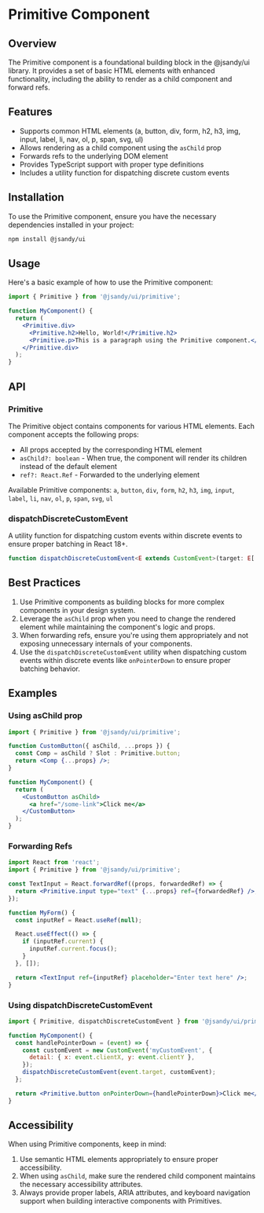 # Primitive Component

## Overview

The Primitive component is a foundational building block in the @jsandy/ui library. It provides a set of basic HTML elements with enhanced functionality, including the ability to render as a child component and forward refs.

## Features

- Supports common HTML elements (a, button, div, form, h2, h3, img, input, label, li, nav, ol, p, span, svg, ul)
- Allows rendering as a child component using the `asChild` prop
- Forwards refs to the underlying DOM element
- Provides TypeScript support with proper type definitions
- Includes a utility function for dispatching discrete custom events

## Installation

To use the Primitive component, ensure you have the necessary dependencies installed in your project:

```bash
npm install @jsandy/ui
```

## Usage

Here's a basic example of how to use the Primitive component:

```jsx
import { Primitive } from '@jsandy/ui/primitive';

function MyComponent() {
  return (
    <Primitive.div>
      <Primitive.h2>Hello, World!</Primitive.h2>
      <Primitive.p>This is a paragraph using the Primitive component.</Primitive.p>
    </Primitive.div>
  );
}
```

## API

### Primitive

The Primitive object contains components for various HTML elements. Each component accepts the following props:

- All props accepted by the corresponding HTML element
- `asChild?: boolean` - When true, the component will render its children instead of the default element
- `ref?: React.Ref` - Forwarded to the underlying element

Available Primitive components:
`a`, `button`, `div`, `form`, `h2`, `h3`, `img`, `input`, `label`, `li`, `nav`, `ol`, `p`, `span`, `svg`, `ul`

### dispatchDiscreteCustomEvent

A utility function for dispatching custom events within discrete events to ensure proper batching in React 18+.

```typescript
function dispatchDiscreteCustomEvent<E extends CustomEvent>(target: E['target'], event: E): void;
```

## Best Practices

1. Use Primitive components as building blocks for more complex components in your design system.
2. Leverage the `asChild` prop when you need to change the rendered element while maintaining the component's logic and props.
3. When forwarding refs, ensure you're using them appropriately and not exposing unnecessary internals of your components.
4. Use the `dispatchDiscreteCustomEvent` utility when dispatching custom events within discrete events like `onPointerDown` to ensure proper batching behavior.

## Examples

### Using asChild prop

```jsx
import { Primitive } from '@jsandy/ui/primitive';

function CustomButton({ asChild, ...props }) {
  const Comp = asChild ? Slot : Primitive.button;
  return <Comp {...props} />;
}

function MyComponent() {
  return (
    <CustomButton asChild>
      <a href="/some-link">Click me</a>
    </CustomButton>
  );
}
```

### Forwarding Refs

```jsx
import React from 'react';
import { Primitive } from '@jsandy/ui/primitive';

const TextInput = React.forwardRef((props, forwardedRef) => {
  return <Primitive.input type="text" {...props} ref={forwardedRef} />;
});

function MyForm() {
  const inputRef = React.useRef(null);

  React.useEffect(() => {
    if (inputRef.current) {
      inputRef.current.focus();
    }
  }, []);

  return <TextInput ref={inputRef} placeholder="Enter text here" />;
}
```

### Using dispatchDiscreteCustomEvent

```jsx
import { Primitive, dispatchDiscreteCustomEvent } from '@jsandy/ui/primitive';

function MyComponent() {
  const handlePointerDown = (event) => {
    const customEvent = new CustomEvent('myCustomEvent', {
      detail: { x: event.clientX, y: event.clientY },
    });
    dispatchDiscreteCustomEvent(event.target, customEvent);
  };

  return <Primitive.button onPointerDown={handlePointerDown}>Click me</Primitive.button>;
}
```

## Accessibility

When using Primitive components, keep in mind:

1. Use semantic HTML elements appropriately to ensure proper accessibility.
2. When using `asChild`, make sure the rendered child component maintains the necessary accessibility attributes.
3. Always provide proper labels, ARIA attributes, and keyboard navigation support when building interactive components with Primitives.
